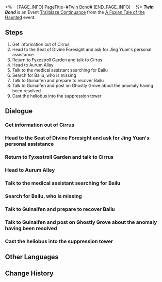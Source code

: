 <%-- [PAGE_INFO]
PageTitle=#Twin Bond#
[END_PAGE_INFO] --%>
{{Stub|Dialogue.}}
{{Mission Infobox
|id            = 8015101
|title         = 
|image         = Mission Twin Bond.png{{subst:void|<!--$UPLOAD:<<SpriteOutput/Chronicle/8015101.png>-<Mission Twin Bond.png>-<Fate's Atlas Images>>-->}}
|type          = Trailblaze Continuance
|event_name    = A Foxian Tale of the Haunted
|chapter       = A Foxian Tale of the Haunted
|requirements  = [[Trailblaze Continuance]] ''[[Fyxestroll Gathering (I)]]'' completed
|summary       = Bailu becomes separated from her companion Luxie, creating an extraordinary escape that will be cherished as a memory.<br />You have sealed Luxie in the suppression tower and fulfilled your duty as the ghost-hunting squad.
|characters    = Bailu; Cirrus; Experienced Medic; Guinaifen; Huohuo; Jing Yuan; Sushang; Trailblazer; Young Medic
|startLocation = [[The Xianzhou Luofu]] - [[Fyxestroll Garden]]
|world         = The Xianzhou Luofu
|area          = Fyxestroll Garden
|prev          = Fyxestroll Gathering (I)
|next          = Ghost-Hunting Squad
|rewards       = Trailblaze EXP*800; Stellar Jade*80; Traveler's Guide*8; Refined Aether*5; Credit*80,000
}}
'''''Twin Bond''''' is an Event [[Trailblaze Continuance]] from the [[A Foxian Tale of the Haunted]] event.

==Steps==
# Get information out of Cirrus
# Head to the Seat of Divine Foresight and ask for Jing Yuan's personal assistance
# Return to Fyxestroll Garden and talk to Cirrus
# Head to Aurum Alley
# Talk to the medical assistant searching for Bailu
# Search for Bailu, who is missing
# Talk to Guinaifen and prepare to recover Bailu
# Talk to Guinaifen and post on Ghostly Grove about the anomaly having been resolved
# Cast the heliobus into the suppression tower

<!--
==Gameplay Notes==

--><!--
==Trial Character==

-->
==Dialogue==
{{Stub Dialogue}}
{{Dialogue End}}

===Get information out of Cirrus{{subst:void|<!--801510105-->}}===
{{Mission Description|type=continuance|location=Fyxestroll Garden|update|Since you have already captured a heliobus criminal, you decide to get as much value out of it as possible. You will try to flip it so as to provide evidence for you.}}
{{Dialogue Start}}
:{{tx}}
{{Dialogue End}}

===Head to the Seat of Divine Foresight and ask for Jing Yuan's personal assistance{{subst:void|<!--801510106-->}}===
{{Mission Description|type=continuance|location=Seat of Divine Foresight|update|Since you have already captured a heliobus criminal, you decide to get as much value out of it as possible. You will try to flip it so as to provide evidence for you.<br />Unexpectedly, Cirrus takes the opportunity to present terms. It wants to duel with the general of the Luofu to consume the latter's mind.}}
{{Dialogue Start}}
:{{tx}}
{{Dialogue End}}

===Return to Fyxestroll Garden and talk to Cirrus{{subst:void|<!--801510107-->}}===
{{Mission Description|type=continuance|location=Fyxestroll Garden|update|Jing Yuan happily accepts Cirrus' proposition. The heliobus immediately draws a boundary line on the Verdantia Terrace and makes a wager with you. If it emerges victorious, then Jing Yuan must fight it. However, if it fails, then it will provide you with information aiding your plan to capture all the heliobi.}}
{{Dialogue Start}}
:{{tx}}
{{Dialogue End}}

===Head to Aurum Alley{{subst:void|<!--801510109-->}}===
{{Mission Description|type=continuance|location=Aurum Alley|update|After defeating Cirrus, you pose your first question to it: "How did the Healer Lady vanish in broad daylight in Aurum Alley?"}}
{{Dialogue Start}}
:{{tx}}
{{Dialogue End}}

===Talk to the medical assistant searching for Bailu{{subst:void|<!--801510110-->}}===
{{Mission Description|type=continuance|location=Aurum Alley|update|Upon arriving at Aurum Alley, you inquire with the medical assistants who are here looking for Bailu, hoping to find the vanished Dragon Lady}}
{{Dialogue Start}}
:{{tx}}
{{Dialogue End}}

===Search for Bailu, who is missing{{subst:void|<!--801510111-->}}===
{{Dialogue Start}}
:{{tx}}
{{Mission Description|type=continuance|location=Aurum Alley|update|After you arrive at Aurum Alley, to your surprise, you come across not one but two Dragon Ladies. Undoubtedly, this anomaly must be the work of the heliobi.}}
{{Dialogue End}}

===Talk to Guinaifen and prepare to recover Bailu{{subst:void|<!--801510114-->}}===
{{Mission Description|type=continuance|location=Aurum Alley|update|The two Bailu hastily flee, disappearing into a residence along Aurum Alley. You and the ghost-hunting squad swiftly prepare your sacred instruments, resolute in your mission to capture the dangerous heliobus that has abducted a child.}}
{{Dialogue Start}}
:{{tx}}
{{Dialogue End}}

===Talk to Guinaifen and post on Ghostly Grove about the anomaly having been resolved{{subst:void|<!--801510118-->}}===
{{Mission Description|type=continuance|location=Aurum Alley|update|After successfully exorcising the heliobus in Bailu, your next task is to publicize this victory on Ghostly Grove. However, you must minimize the public's perception of how dangerous the incident was to prevent panic, while also trying to stand out online to showcase the ghost-hunting squad's triumph. The task of writing a social media post is not any less challenging than exorcising the heliobus!}}
{{Dialogue Start}}
:{{tx}}
{{Dialogue End}}

===Cast the heliobus into the suppression tower{{subst:void|<!--801510117-->}}===
{{Mission Description|type=continuance|location=Fyxestroll Garden|update|The only good heliobus is a captured heliobus. The only place they should go is the Suppression Towers in Fyxestroll Garden.}}
{{Dialogue Start}}
:{{tx}}
{{Dialogue End}}

==Other Languages==
{{Other Languages
|en   = Twin Bond
|zhs  = 双生
|zht  = 雙生
|ja   = 双生
|ko   = 쌍생(雙生)
|es   = Gemelas
|fr   = Jumelles
|ru   = Двойняшки
|th   = แฝดคนละฝา
|vi   = Song Sinh
|de   = Zwillinge
|id   = Kembar
|pt   = Gêmeas
}}

==Change History==
{{Change History|1.5}}
